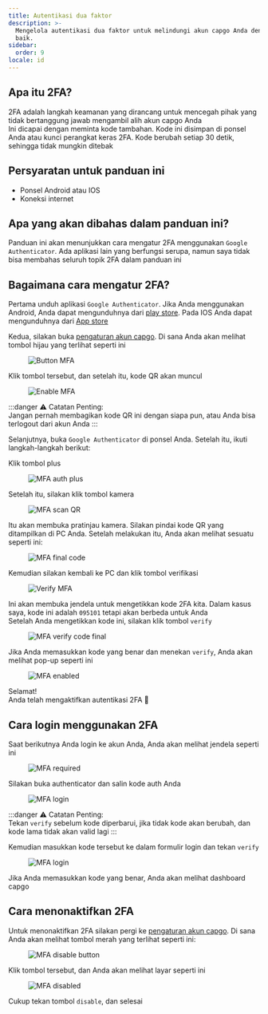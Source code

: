 ```yaml
---
title: Autentikasi dua faktor
description: >-
  Mengelola autentikasi dua faktor untuk melindungi akun capgo Anda dengan lebih
  baik.
sidebar:
  order: 9
locale: id
---
```


## Apa itu 2FA?

2FA adalah langkah keamanan yang dirancang untuk mencegah pihak yang tidak bertanggung jawab mengambil alih akun capgo Anda\
Ini dicapai dengan meminta kode tambahan. Kode ini disimpan di ponsel Anda atau kunci perangkat keras 2FA. Kode berubah setiap 30 detik, sehingga tidak mungkin ditebak

## Persyaratan untuk panduan ini
 - Ponsel Android atau IOS
 - Koneksi internet

## Apa yang akan dibahas dalam panduan ini?

Panduan ini akan menunjukkan cara mengatur 2FA menggunakan `Google Authenticator`. Ada aplikasi lain yang berfungsi serupa, namun saya tidak bisa membahas seluruh topik 2FA dalam panduan ini

## Bagaimana cara mengatur 2FA?

Pertama unduh aplikasi `Google Authenticator`. Jika Anda menggunakan Android, Anda dapat mengunduhnya dari [play store](https://play.google.com/store/apps/details/?id=comgoogleandroidappsauthenticator2). Pada IOS Anda dapat mengunduhnya dari [App store](https://appsapplecom/us/app/google-authenticator/id388497605/)

Kedua, silakan buka [pengaturan akun capgo](https://webcapgo.app/dashboard/settings/account/). Di sana Anda akan melihat tombol hijau yang terlihat seperti ini

<figure><img style="margin-left: auto; margin-right: auto" src="/button-mfa.webp" alt="Button MFA" /><figcaption></figcaption></figure>

Klik tombol tersebut, dan setelah itu, kode QR akan muncul

<figure><img style="margin-left: auto; margin-right: auto" src="/enable-mfa.webp" alt="Enable MFA" /><figcaption></figcaption></figure>

:::danger
⚠️ Catatan Penting: \
Jangan pernah membagikan kode QR ini dengan siapa pun, atau Anda bisa terlogout dari akun Anda
:::

Selanjutnya, buka `Google Authenticator` di ponsel Anda. Setelah itu, ikuti langkah-langkah berikut:

Klik tombol plus

<figure><img style="margin-left: auto; margin-right: auto" src="/mfa-auth-plus.webp" alt="MFA auth plus" /><figcaption></figcaption></figure>

Setelah itu, silakan klik tombol kamera

<figure><img style="margin-left: auto; margin-right: auto" src="/mfa-scan-qr.webp" alt="MFA scan QR" /><figcaption></figcaption></figure>

Itu akan membuka pratinjau kamera. Silakan pindai kode QR yang ditampilkan di PC Anda. Setelah melakukan itu, Anda akan melihat sesuatu seperti ini:

<figure><img style="margin-left: auto; margin-right: auto" src="/mfa-final-code.webp" alt="MFA final code" /><figcaption></figcaption></figure>

Kemudian silakan kembali ke PC dan klik tombol verifikasi

<figure><img style="margin-left: auto; margin-right: auto" src="/enable-mfa-verify.webp" alt="Verify MFA" /><figcaption></figcaption></figure>

Ini akan membuka jendela untuk mengetikkan kode 2FA kita. Dalam kasus saya, kode ini adalah `095101` tetapi akan berbeda untuk Anda\
Setelah Anda mengetikkan kode ini, silakan klik tombol `verify`

<figure><img style="margin-left: auto; margin-right: auto" src="/mfa-verify-final-code.webp" alt="MFA verify code final" /><figcaption></figcaption></figure>

Jika Anda memasukkan kode yang benar dan menekan `verify`, Anda akan melihat pop-up seperti ini

<figure><img style="margin-left: auto; margin-right: auto" src="/mfa-enabled.webp" alt="MFA enabled" /><figcaption></figcaption></figure>

Selamat!\
Anda telah mengaktifkan autentikasi 2FA 🎉

## Cara login menggunakan 2FA

Saat berikutnya Anda login ke akun Anda, Anda akan melihat jendela seperti ini
<figure><img style="margin-left: auto; margin-right: auto" src="/mfa-required.webp" alt="MFA required" /><figcaption></figcaption></figure>

Silakan buka authenticator dan salin kode auth Anda

<figure><img style="margin-left: auto; margin-right: auto" src="/mfa-login.webp" alt="MFA login" /><figcaption></figcaption></figure>

:::danger
⚠️ Catatan Penting: \
Tekan `verify` sebelum kode diperbarui, jika tidak kode akan berubah, dan kode lama tidak akan valid lagi
:::

Kemudian masukkan kode tersebut ke dalam formulir login dan tekan `verify`

<figure><img style="margin-left: auto; margin-right: auto" src="/mfa-final-login-verify.webp" alt="MFA login" /><figcaption></figcaption></figure>

Jika Anda memasukkan kode yang benar, Anda akan melihat dashboard capgo

## Cara menonaktifkan 2FA

Untuk menonaktifkan 2FA silakan pergi ke [pengaturan akun capgo](https://webcapgo.app/dashboard/settings/account/). Di sana Anda akan melihat tombol merah yang terlihat seperti ini:

<figure><img style="margin-left: auto; margin-right: auto" src="/mfa-disable-button.webp" alt="MFA disable button" /><figcaption></figcaption></figure>

Klik tombol tersebut, dan Anda akan melihat layar seperti ini

<figure><img style="margin-left: auto; margin-right: auto" src="/mfa-disable-2.webp" alt="MFA disabled" /><figcaption></figcaption></figure>

Cukup tekan tombol `disable`, dan selesai